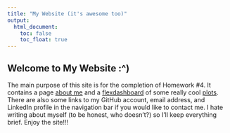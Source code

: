 ```yaml
---
title: "My Website (it's awesome too)"
output: 
  html_document:
    toc: false
    toc_float: true
---
```


## Welcome to My Website :^)

The main purpose of this site is for the completion of Homework #4. It contains a page [about me](about.html) and a [flexdashboard](dashboard.html) of some really cool [plots](plotly.html). There are also some links to my GitHub account, email address, and LinkedIn profile in the navigation bar if you would like to contact me. I hate writing about myself (to be honest, who doesn't?) so I'll keep everything brief. Enjoy the site!!!
